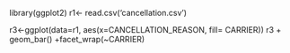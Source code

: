 library(ggplot2)
r1<- read.csv('cancellation.csv')

r3<-ggplot(data=r1, aes(x=CANCELLATION_REASON, fill= CARRIER))
r3 + geom_bar() +facet_wrap(~CARRIER)
